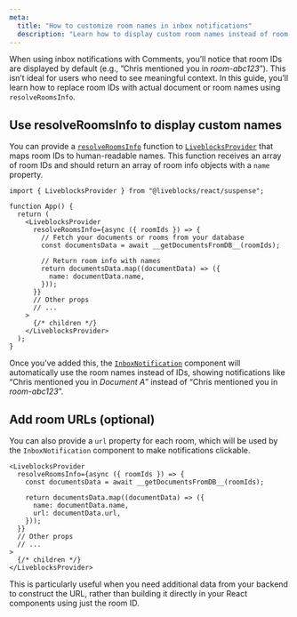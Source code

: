 ```yaml
---
meta:
  title: "How to customize room names in inbox notifications"
  description: "Learn how to display custom room names instead of room IDs in inbox notifications using resolveRoomsInfo."
---
```


When using inbox notifications with Comments, you’ll notice that room IDs are displayed by default (e.g., ”Chris mentioned you in _room-abc123_”). This isn’t ideal for users who need to see meaningful context. In this guide, you’ll learn how to replace room IDs with actual document or room names using `resolveRoomsInfo`.

## Use resolveRoomsInfo to display custom names

You can provide a [`resolveRoomsInfo`](/docs/api-reference/liveblocks-react#LiveblocksProviderResolveRoomsInfo) function to [`LiveblocksProvider`](/docs/api-reference/liveblocks-react#LiveblocksProvider) that maps room IDs to human-readable names. This function receives an array of room IDs and should return an array of room info objects with a `name` property.

```tsx
import { LiveblocksProvider } from "@liveblocks/react/suspense";

function App() {
  return (
    <LiveblocksProvider
      resolveRoomsInfo={async ({ roomIds }) => {
        // Fetch your documents or rooms from your database
        const documentsData = await __getDocumentsFromDB__(roomIds);

        // Return room info with names
        return documentsData.map((documentData) => ({
          name: documentData.name,
        }));
      }}
      // Other props
      // ...
    >
      {/* children */}
    </LiveblocksProvider>
  );
}
```

Once you’ve added this, the [`InboxNotification`](/docs/api-reference/liveblocks-react-ui#InboxNotification) component will automatically use the room names instead of IDs, showing notifications like “Chris mentioned you in _Document A_” instead of “Chris mentioned you in _room-abc123_”.

## Add room URLs (optional)

You can also provide a `url` property for each room, which will be used by the `InboxNotification` component to make notifications clickable.

```tsx
<LiveblocksProvider
  resolveRoomsInfo={async ({ roomIds }) => {
    const documentsData = await __getDocumentsFromDB__(roomIds);

    return documentsData.map((documentData) => ({
      name: documentData.name,
      url: documentData.url,
    }));
  }}
  // Other props
  // ...
>
  {/* children */}
</LiveblocksProvider>
```

This is particularly useful when you need additional data from your backend to construct the URL, rather than building it directly in your React components using just the room ID.
